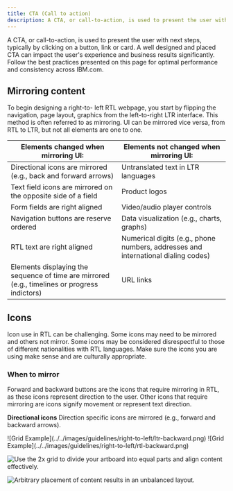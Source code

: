 ```yaml
---
title: CTA (Call to action)
description: A CTA, or call-to-action, is used to present the user with next steps, typically by clicking on a button, link or card. A well designed and placed CTA can impact the user's experience and business results significantly. Follow the best practices presented on this page for optimal performance and consistency across IBM.com. 
---
```


<PageDescription>

A CTA, or call-to-action, is used to present the user with next steps, typically by clicking on a button, link or card. A well designed and placed CTA can impact the user's experience and business results significantly. Follow the best practices presented on this page for optimal performance and consistency across IBM.com.

</PageDescription>


## Mirroring content
To begin designing a right-to- left RTL webpage, you start by flipping the navigation, page layout, graphics from the left-to-right LTR interface. This method is often referred to as mirroring. UI can be mirrored vice versa, from RTL to LTR, but not all elements are one to one. 

| Elements changed when mirroring UI:      | Elements not changed when mirroring UI:        | 
| ------------- | -----------   | 
| Directional icons are mirrored (e.g., back and forward arrows)         | Untranslated text in LTR languages        | 
| Text field icons are mirrored on the opposite side of a field       | Product logos  | 
| Form fields are right aligned          | Video/audio player controls        | 
| Navigation buttons are reserve ordered       | Data visualization (e.g., charts, graphs)  | 
| RTL text are right aligned         | Numerical digits (e.g., phone numbers, addresses and international dialing codes)        | 
| Elements displaying the sequence of time are mirrored (e.g., timelines or progress indictors)       | URL links  | 



## Icons
Icon use in RTL can be challenging. Some icons may need to be mirrored and others not mirror. Some icons may be considered disrespectful to those of different nationalities with RTL languages. Make sure the icons you are using make sense and are culturally appropriate. 

### When to mirror 
Forward and backward buttons are the icons that require mirroring in RTL, as these icons represent direction to the user. Other icons that require mirroring are icons signify movement or represent text direction. 

**Directional icons**
Direction specific icons are mirrored (e.g., forward and backward arrows).

<Row>
  <Column colMd={4} colLg={4}>
![Grid Example](../../images/guidelines/right-to-left/ltr-backward.png)
  </Column>
  <Column colMd={4} colLg={4}>
![Grid Example](../../images/guidelines/right-to-left/rtl-backward.png)
  </Column>
</Row>


<Row>
<Column colMd={4} colLg={4} >
  <DoDontExample type="do" caption="Use the 2x grid to divide your artboard into equal parts and align content effectively.">

![Use the 2x grid to divide your artboard into equal parts and align content effectively.](../../images/pattern/overview/patterns_overview_2xgrid_section1_do.jpg)

  </DoDontExample>
</Column>  
<Column colMd={4} colLg={4}>
  <DoDontExample caption="Arbitrary placement of content results in an unbalanced layout.">

![Arbitrary placement of content results in an unbalanced layout. ](../../images/pattern/overview/patterns_overview_2xgrid_section1_don't.jpg)

  </DoDontExample>
</Column>
</Row>
